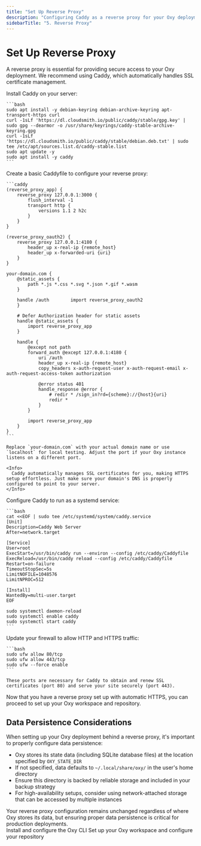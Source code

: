 ```yaml
---
title: "Set Up Reverse Proxy"
description: "Configuring Caddy as a reverse proxy for your Oxy deployment"
sidebarTitle: "5. Reverse Proxy"
---
```


# Set Up Reverse Proxy

A reverse proxy is essential for providing secure access to your Oxy deployment. We recommend using Caddy, which automatically handles SSL certificate management.

<Steps>
  <Step title="Install Caddy">
    Install Caddy on your server:

    ```bash
    sudo apt install -y debian-keyring debian-archive-keyring apt-transport-https curl
    curl -1sLf 'https://dl.cloudsmith.io/public/caddy/stable/gpg.key' | sudo gpg --dearmor -o /usr/share/keyrings/caddy-stable-archive-keyring.gpg
    curl -1sLf 'https://dl.cloudsmith.io/public/caddy/stable/debian.deb.txt' | sudo tee /etc/apt/sources.list.d/caddy-stable.list
    sudo apt update -y
    sudo apt install -y caddy
    ```
  </Step>

  <Step title="Create Basic Caddyfile">
    Create a basic Caddyfile to configure your reverse proxy:

    ```caddy
    (reverse_proxy_app) {
        reverse_proxy 127.0.0.1:3000 {
            flush_interval -1
            transport http {
                versions 1.1 2 h2c
            }
        }
    }

    (reverse_proxy_oauth2) {
        reverse_proxy 127.0.0.1:4180 {
            header_up x-real-ip {remote_host}
            header_up x-forwarded-uri {uri}
        }
    }

    your-domain.com {
        @static_assets {
            path *.js *.css *.svg *.json *.gif *.wasm
        }

        handle /auth        import reverse_proxy_oauth2
        }

        # Defer Authorization header for static assets
        handle @static_assets {
            import reverse_proxy_app
        }

        handle {
            @except not path 
            forward_auth @except 127.0.0.1:4180 {
                uri /auth
                header_up x-real-ip {remote_host}
                copy_headers x-auth-request-user x-auth-request-email x-auth-request-access-token authorization

                @error status 401
                handle_response @error {
                    # redir * /sign_in?rd={scheme}://{host}{uri}
                    redir * 
                }
            }

            import reverse_proxy_app
        }
    }
    ```

    Replace `your-domain.com` with your actual domain name or use `localhost` for local testing. Adjust the port if your Oxy instance listens on a different port.

    <Info>
      Caddy automatically manages SSL certificates for you, making HTTPS setup effortless. Just make sure your domain's DNS is properly configured to point to your server.
    </Info>
  </Step>

  <Step title="Set Up Caddy as a Service">
    Configure Caddy to run as a systemd service:

    ```bash
    cat <<EOF | sudo tee /etc/systemd/system/caddy.service
    [Unit]
    Description=Caddy Web Server
    After=network.target

    [Service]
    User=root
    ExecStart=/usr/bin/caddy run --environ --config /etc/caddy/Caddyfile
    ExecReload=/usr/bin/caddy reload --config /etc/caddy/Caddyfile
    Restart=on-failure
    TimeoutStopSec=5s
    LimitNOFILE=1048576
    LimitNPROC=512

    [Install]
    WantedBy=multi-user.target
    EOF

    sudo systemctl daemon-reload
    sudo systemctl enable caddy
    sudo systemctl start caddy
    ```
  </Step>

  <Step title="Configure Firewall for HTTP/HTTPS">
    Update your firewall to allow HTTP and HTTPS traffic:

    ```bash
    sudo ufw allow 80/tcp
    sudo ufw allow 443/tcp
    sudo ufw --force enable
    ```

    These ports are necessary for Caddy to obtain and renew SSL certificates (port 80) and serve your site securely (port 443).
  </Step>
</Steps>

Now that you have a reverse proxy set up with automatic HTTPS, you can proceed to set up your Oxy workspace and repository.

## Data Persistence Considerations

When setting up your Oxy deployment behind a reverse proxy, it's important to properly configure data persistence:

- Oxy stores its state data (including SQLite database files) at the location specified by `OXY_STATE_DIR`
- If not specified, data defaults to `~/.local/share/oxy/` in the user's home directory
- Ensure this directory is backed by reliable storage and included in your backup strategy
- For high-availability setups, consider using network-attached storage that can be accessed by multiple instances

<Note>
  Your reverse proxy configuration remains unchanged regardless of where Oxy stores its data, but ensuring proper data persistence is critical for production deployments.
</Note>

<div className="mt-8">
  <Cards>
    <Card
      title="Previous: Install Oxy CLI"
      icon="arrow-left"
      href="/deployment/install-oxy"
    >
      Install and configure the Oxy CLI
    </Card>
    <Card
      title="Next: Set Up Workspace & Repository"
      icon="arrow-right"
      href="/deployment/workspace-setup"
    >
      Set up your Oxy workspace and configure your repository
    </Card>
  </Cards>
</div>
